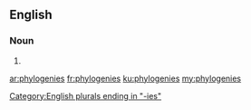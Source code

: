 {{also|phylogénies}}
==English==

===Noun===
{{head|en|noun plural form}}

# {{plural of|phylogeny|lang=en}}

[[Category:English plurals ending in "-ies"]]

[[ar:phylogenies]]
[[fr:phylogenies]]
[[ku:phylogenies]]
[[my:phylogenies]]